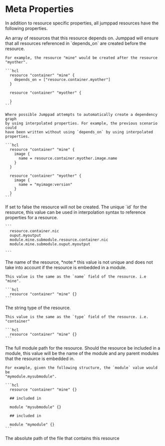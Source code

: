 # Meta Properties

In addition to resource specific properties, all jumppad resources have the
following properties.

<Properties>
  <Property name="depends_on" type="[]string" required="false" value="">
    An array of resources that this resource depends on. Jumppad will ensure that
    all resources referenced in `depends_on` are created before the resource. 

    For example, the resource "mine" would be created after the resource "myother".

    ```hcl
      resource "container" "mine" {
        depends_on = ["resource.container.myother"]
      }
      
      resource "container" "myother" {

      }
    ```

    Where possible Jumppad attempts to automatically create a dependency graph
    by using interpolated properties. For example, the previous scenario could 
    have been written without using `depends_on` by using interpolated properties. 

    ```hcl
      resource "container" "mine" {
        image {
          name = resource.container.myother.image.name
        }
      }
      
      resource "container" "myother" {
        image {
          name = "myimage:version"
        }
      }
    ```
  </Property>

  <Property name="disabled" type="bool" required="false" value="false">
    If set to false the resource will not be created.
  </Property>

  <Property name="id" type="string" required="false" value="" readonly>
    The unique `id` for the resource, this value can be used in interpolation
    syntax to reference properties for a resource.

    ```
      resource.container.nic
      ouput.myoutput
      module.mine.submodule.resource.container.nic
      module.mine.submodule.ouput.myoutput

    ```
  </Property>
  
  <Property name="name" type="string" required="false" value="" readonly>
    The name of the resource, *note:* this value is not unique and does not
    take into account if the resource is embedded in a module.

    This value is the same as the `name` field of the resource. i.e "mine".

    ```hcl
      resource "container" "mine" {}
    ```
  </Property>
  
  <Property name="type" type="string" required="true" value="" readonly>
    The string type of the resource.
    
    This value is the same as the `type` field of the resource. i.e. "container"

    ```hcl
      resource "container" "mine" {}
    ```
  </Property>
  
  <Property name="module" type="string" required="false" value="" readonly>
    The full module path for the resource. Should the resource be included 
    in a module, this value will be the name of the module and any parent 
    modules that the resource is embedded in.

    For example, given the following structure, the `module` value would be
    "mymodule.mysubmodule".

    ```hcl
      resource "container" "mine" {}

      ## included in

      module "mysubmodule" {}
      
      ## included in

      module "mymodule" {}
    ```
  </Property>
  
  <Property name="file" type="string" required="false" value="" readonly>
    The absolute path of the file that contains this resource
  </Property>
  
</Properties>
